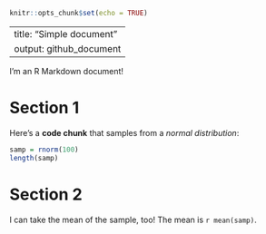 
```r
knitr::opts_chunk$set(echo = TRUE)
```

---
title: "Simple document"
output: github_document
---

I'm an R Markdown document! 

# Section 1

Here's a **code chunk** that samples from 
a _normal distribution_:

```r
samp = rnorm(100)
length(samp)
```

# Section 2

I can take the mean of the sample, too!
The mean is `r mean(samp)`.